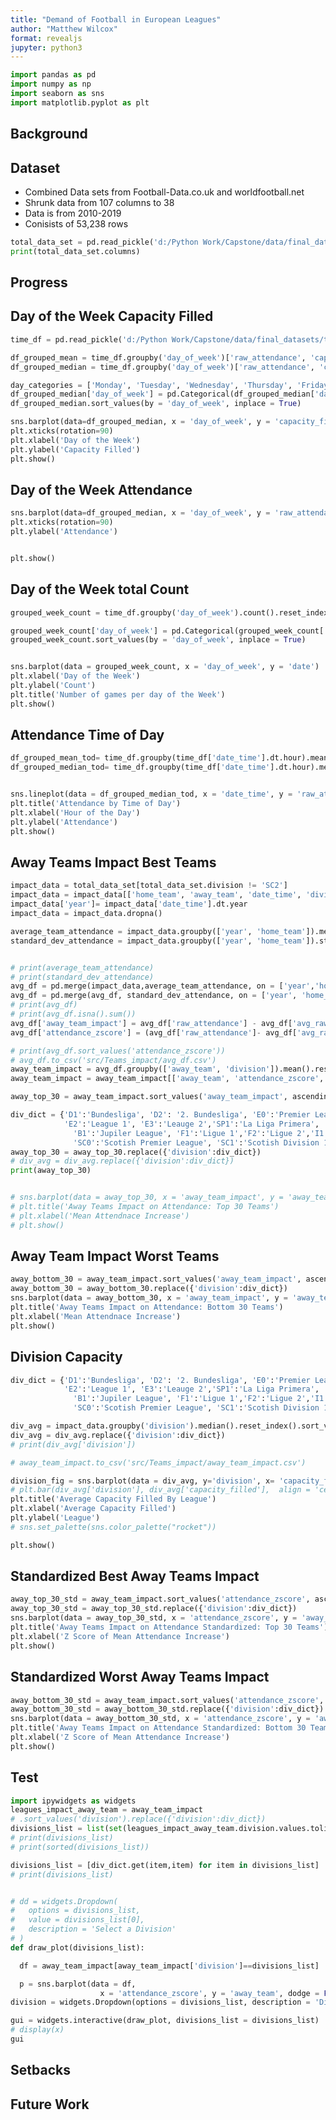 ```yaml
---
title: "Demand of Football in European Leagues"
author: "Matthew Wilcox"
format: revealjs
jupyter: python3
---
```


```python
import pandas as pd
import numpy as np
import seaborn as sns
import matplotlib.pyplot as plt
```


## Background

## Dataset

- Combined Data sets from Football-Data.co.uk and worldfootball.net
- Shrunk data from 107 columns to 38
- Data is from 2010-2019
- Conisists of 53,238 rows

```python
total_data_set = pd.read_pickle('d:/Python Work/Capstone/data/final_datasets/total_data.pkl')
print(total_data_set.columns)
```

## Progress

## Day of the Week Capacity Filled
```python
time_df = pd.read_pickle('d:/Python Work/Capstone/data/final_datasets/time_shrink.pkl')

df_grouped_mean = time_df.groupby('day_of_week')['raw_attendance', 'capacity_filled'].mean().reset_index()
df_grouped_median = time_df.groupby('day_of_week')['raw_attendance', 'capacity_filled'].median().reset_index()

day_categories = ['Monday', 'Tuesday', 'Wednesday', 'Thursday', 'Friday', 'Saturday', 'Sunday']
df_grouped_median['day_of_week'] = pd.Categorical(df_grouped_median['day_of_week'], categories= day_categories)
df_grouped_median.sort_values(by = 'day_of_week', inplace = True)

sns.barplot(data=df_grouped_median, x = 'day_of_week', y = 'capacity_filled').set(title ='Median Capacity Filled')
plt.xticks(rotation=90)
plt.xlabel('Day of the Week')
plt.ylabel('Capacity Filled')
plt.show()
```

## Day of the Week Attendance
```python
sns.barplot(data=df_grouped_median, x = 'day_of_week', y = 'raw_attendance').set(title ='Median Attendance')
plt.xticks(rotation=90)
plt.ylabel('Attendance')


plt.show()
```
## Day of the Week total Count

```python
grouped_week_count = time_df.groupby('day_of_week').count().reset_index()

grouped_week_count['day_of_week'] = pd.Categorical(grouped_week_count['day_of_week'], categories= day_categories)
grouped_week_count.sort_values(by = 'day_of_week', inplace = True)


sns.barplot(data = grouped_week_count, x = 'day_of_week', y = 'date')
plt.xlabel('Day of the Week')
plt.ylabel('Count')
plt.title('Number of games per day of the Week')
plt.show()
```
## Attendance Time of Day
```python

df_grouped_mean_tod= time_df.groupby(time_df['date_time'].dt.hour).mean()
df_grouped_median_tod= time_df.groupby(time_df['date_time'].dt.hour).median()


sns.lineplot(data = df_grouped_median_tod, x = 'date_time', y = 'raw_attendance', markers = True, marker = "o" )
plt.title('Attendance by Time of Day')
plt.xlabel('Hour of the Day')
plt.ylabel('Attendance')
plt.show()
```


## Away Teams Impact Best Teams
```python

impact_data = total_data_set[total_data_set.division != 'SC2']
impact_data = impact_data[['home_team', 'away_team', 'date_time', 'division', 'raw_attendance', 'capacity_filled']]
impact_data['year']= impact_data['date_time'].dt.year
impact_data = impact_data.dropna()

average_team_attendance = impact_data.groupby(['year', 'home_team']).mean().reset_index().rename(columns = {'raw_attendance':'avg_raw_attendance', 'capacity_filled':'avg_capacity_filled'})
standard_dev_attendance = impact_data.groupby(['year', 'home_team']).std().reset_index().rename(columns = {'raw_attendance':'std_raw_attendance', 'capacity_filled':'std_capacity_filled'})


# print(average_team_attendance)
# print(standard_dev_attendance)
avg_df = pd.merge(impact_data,average_team_attendance, on = ['year','home_team'])
avg_df = pd.merge(avg_df, standard_dev_attendance, on = ['year', 'home_team'])
# print(avg_df)
# print(avg_df.isna().sum())
avg_df['away_team_impact'] = avg_df['raw_attendance'] - avg_df['avg_raw_attendance']
avg_df['attendance_zscore'] = (avg_df['raw_attendance']- avg_df['avg_raw_attendance'])/avg_df['std_raw_attendance']

# print(avg_df.sort_values('attendance_zscore'))
# avg_df.to_csv('src/Teams_impact/avg_df.csv')
away_team_impact = avg_df.groupby(['away_team', 'division']).mean().reset_index()
away_team_impact = away_team_impact[['away_team', 'attendance_zscore', 'away_team_impact','division']].reset_index()

away_top_30 = away_team_impact.sort_values('away_team_impact', ascending = False).head(30).sort_values(['division', 'away_team_impact'], ascending= [True, False])

div_dict = {'D1':'Bundesliga', 'D2': '2. Bundesliga', 'E0':'Premier League', 'E1':'Championship', 
            'E2':'League 1', 'E3':'Leauge 2','SP1':'La Liga Primera', 'SP2':'La Liga Segunda',
              'B1':'Jupiler League', 'F1':'Ligue 1','F2':'Ligue 2','I1':'Serie A','I2':'Seire B', 
              'SC0':'Scotish Premier League', 'SC1':'Scotish Division 1', 'T1':'Fubol Ligi 1'}
away_top_30 = away_top_30.replace({'division':div_dict})
# div_avg = div_avg.replace({'division':div_dict})
print(away_top_30)


# sns.barplot(data = away_top_30, x = 'away_team_impact', y = 'away_team', hue = 'division', dodge = False)
# plt.title('Away Teams Impact on Attendance: Top 30 Teams')
# plt.xlabel('Mean Attendnace Increase')
# plt.show()

```

## Away Team Impact Worst Teams

```python

away_bottom_30 = away_team_impact.sort_values('away_team_impact', ascending = True).head(30).sort_values(['division', 'away_team_impact'], ascending= [True, True])
away_bottom_30 = away_bottom_30.replace({'division':div_dict})
sns.barplot(data = away_bottom_30, x = 'away_team_impact', y = 'away_team', hue = 'division', dodge = False)
plt.title('Away Teams Impact on Attendance: Bottom 30 Teams')
plt.xlabel('Mean Attendnace Increase')
plt.show()


```

## Division Capacity

```python
div_dict = {'D1':'Bundesliga', 'D2': '2. Bundesliga', 'E0':'Premier League', 'E1':'Championship', 
            'E2':'League 1', 'E3':'Leauge 2','SP1':'La Liga Primera', 'SP2':'La Liga Segunda',
              'B1':'Jupiler League', 'F1':'Ligue 1','F2':'Ligue 2','I1':'Serie A','I2':'Seire B', 
              'SC0':'Scotish Premier League', 'SC1':'Scotish Division 1', 'T1':'Fubol Ligi 1'}

div_avg = impact_data.groupby('division').median().reset_index().sort_values('capacity_filled', ascending = False)
div_avg = div_avg.replace({'division':div_dict})
# print(div_avg['division'])

# away_team_impact.to_csv('src/Teams_impact/away_team_impact.csv')

division_fig = sns.barplot(data = div_avg, y='division', x= 'capacity_filled')
# plt.bar(div_avg['division'], div_avg['capacity_filled'],  align = 'center')
plt.title('Average Capacity Filled By League')
plt.xlabel('Average Capacity Filled')
plt.ylabel('League')
# sns.set_palette(sns.color_palette("rocket"))

plt.show()

```
## Standardized Best Away Teams Impact

```python

away_top_30_std = away_team_impact.sort_values('attendance_zscore', ascending = False).head(30).sort_values(['division', 'away_team_impact'], ascending= [True, False])
away_top_30_std = away_top_30_std.replace({'division':div_dict})
sns.barplot(data = away_top_30_std, x = 'attendance_zscore', y = 'away_team', hue = 'division', dodge = False)
plt.title('Away Teams Impact on Attendance Standardized: Top 30 Teams')
plt.xlabel('Z Score of Mean Attendance Increase')
plt.show()


```

## Standardized Worst Away Teams Impact

```python


away_bottom_30_std = away_team_impact.sort_values('attendance_zscore', ascending = True).head(30).sort_values(['division', 'away_team_impact'], ascending= [True, True])
away_bottom_30_std = away_bottom_30_std.replace({'division':div_dict})
sns.barplot(data = away_bottom_30_std, x = 'attendance_zscore', y = 'away_team', hue = 'division', dodge = False)
plt.title('Away Teams Impact on Attendance Standardized: Bottom 30 Teams')
plt.xlabel('Z Score of Mean Attendance Increase')
plt.show()


```

## Test

```python
import ipywidgets as widgets
leagues_impact_away_team = away_team_impact
# .sort_values('division').replace({'division':div_dict})
divisions_list = list(set(leagues_impact_away_team.division.values.tolist()))
# print(divisions_list)
# print(sorted(divisions_list))

divisions_list = [div_dict.get(item,item) for item in divisions_list]
# print(divisions_list)


# dd = widgets.Dropdown(
#   options = divisions_list,
#   value = divisions_list[0],
#   description = 'Select a Division'
# )
def draw_plot(divisions_list):

  df = away_team_impact[away_team_impact['division']==divisions_list]

  p = sns.barplot(data = df,
                    x = 'attendance_zscore', y = 'away_team', dodge = False)
division = widgets.Dropdown(options = divisions_list, description = 'Division:')

gui = widgets.interactive(draw_plot, divisions_list = divisions_list)
# display(x)
gui
```

## Setbacks

## Future Work

